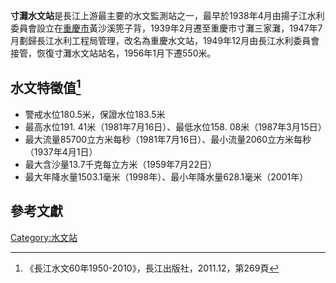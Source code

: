 '''寸灘水文站'''是長江上游最主要的水文監測站之一，最早於1938年4月由揚子江水利委員會設立在[[重慶市|重慶市]]黃沙溪篼子背，1939年2月遷至重慶市寸灘三家灘，1947年7月劃歸長江水利工程局管理，改名為重慶水文站，1949年12月由長江水利委員會接管，恢復寸灘水文站站名，1956年1月下遷550米。

== 水文特徵值<ref>《長江水文60年1950-2010》，長江出版社，2011.12，第269頁</ref> ==
* 警戒水位180.5米，保證水位183.5米
* 最高水位191. 41米（1981年7月16日）、最低水位158. 08米（1987年3月15日）
* 最大流量85700立方米每秒（1981年7月16日）、最小流量2060立方米每秒（1937年4月1日）
* 最大含沙量13.7千克每立方米（1959年7月22日）
* 最大年降水量1503.1毫米（1998年）、最小年降水量628.1毫米（2001年）
== 參考文獻 ==
{{reflist}}
[[Category:水文站|Category:水文站]]